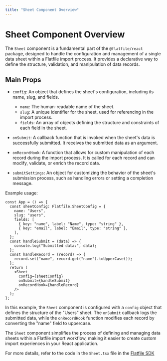 ```yaml
---
title: "Sheet Component Overview"
---
```


# Sheet Component Overview

The `Sheet` component is a fundamental part of the `@flatfile/react` package, designed to handle the configuration and management of a single data sheet within a Flatfile import process. It provides a declarative way to define the structure, validation, and manipulation of data records.

## Main Props

- `config`: An object that defines the sheet's configuration, including its name, slug, and fields.

  - `name`: The human-readable name of the sheet.
  - `slug`: A unique identifier for the sheet, used for referencing in the import process.
  - `fields`: An array of objects defining the structure and constraints of each field in the sheet.

- `onSubmit`: A callback function that is invoked when the sheet's data is successfully submitted. It receives the submitted data as an argument.

- `onRecordHook`: A function that allows for custom manipulation of each record during the import process. It is called for each record and can modify, validate, or enrich the record data.

- `submitSettings`: An object for customizing the behavior of the sheet's submission process, such as handling errors or setting a completion message.

Example usage:

```tsx
const App = () => {
  const sheetConfig: Flatfile.SheetConfig = {
    name: "Users",
    slug: "users",
    fields: [
      { key: "name", label: "Name", type: "string" },
      { key: "email", label: "Email", type: "string" },
    ],
  };
  const handleSubmit = (data) => {
    console.log("Submitted data:", data);
  };
  const handleRecord = (record) => {
    record.set("name", record.get("name").toUpperCase());
  };
  return (
    <Sheet
      config={sheetConfig}
      onSubmit={handleSubmit}
      onRecordHook={handleRecord}
    />
  );
};
```

In this example, the `Sheet` component is configured with a `config` object that defines the structure of the "Users" sheet. The `onSubmit` callback logs the submitted data, while the `onRecordHook` function modifies each record by converting the "name" field to uppercase.

The `Sheet` component simplifies the process of defining and managing data sheets within a Flatfile import workflow, making it easier to create custom import experiences in your React application.

For more details, refer to the code in the `Sheet.tsx` file in the [Flatfile SDK](https://github.com/FlatFilers/flatfile-core-libraries/blob/main/packages/react/src/components/Sheet.tsx)
